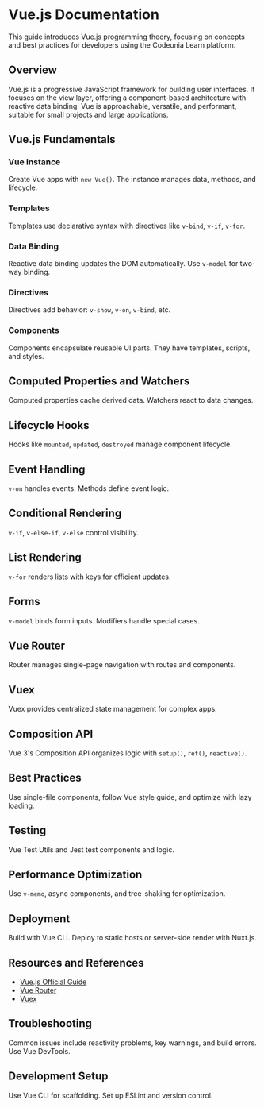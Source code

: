# Vue.js Documentation

This guide introduces Vue.js programming theory, focusing on concepts and best practices for developers using the Codeunia Learn platform.

## Overview

Vue.js is a progressive JavaScript framework for building user interfaces. It focuses on the view layer, offering a component-based architecture with reactive data binding. Vue is approachable, versatile, and performant, suitable for small projects and large applications.

## Vue.js Fundamentals

### Vue Instance

Create Vue apps with `new Vue()`. The instance manages data, methods, and lifecycle.

### Templates

Templates use declarative syntax with directives like `v-bind`, `v-if`, `v-for`.

### Data Binding

Reactive data binding updates the DOM automatically. Use `v-model` for two-way binding.

### Directives

Directives add behavior: `v-show`, `v-on`, `v-bind`, etc.

### Components

Components encapsulate reusable UI parts. They have templates, scripts, and styles.

## Computed Properties and Watchers

Computed properties cache derived data. Watchers react to data changes.

## Lifecycle Hooks

Hooks like `mounted`, `updated`, `destroyed` manage component lifecycle.

## Event Handling

`v-on` handles events. Methods define event logic.

## Conditional Rendering

`v-if`, `v-else-if`, `v-else` control visibility.

## List Rendering

`v-for` renders lists with keys for efficient updates.

## Forms

`v-model` binds form inputs. Modifiers handle special cases.

## Vue Router

Router manages single-page navigation with routes and components.

## Vuex

Vuex provides centralized state management for complex apps.

## Composition API

Vue 3's Composition API organizes logic with `setup()`, `ref()`, `reactive()`.

## Best Practices

Use single-file components, follow Vue style guide, and optimize with lazy loading.

## Testing

Vue Test Utils and Jest test components and logic.

## Performance Optimization

Use `v-memo`, async components, and tree-shaking for optimization.

## Deployment

Build with Vue CLI. Deploy to static hosts or server-side render with Nuxt.js.

## Resources and References

- [Vue.js Official Guide](https://vuejs.org/guide/)
- [Vue Router](https://router.vuejs.org/)
- [Vuex](https://vuex.vuejs.org/)

## Troubleshooting

Common issues include reactivity problems, key warnings, and build errors. Use Vue DevTools.

## Development Setup

Use Vue CLI for scaffolding. Set up ESLint and version control.
